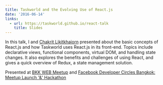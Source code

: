 ```yaml
---
title: Taskworld and the Evolving Use of React.js
date: '2016-06-14'
links:
  - url: https://taskworld.github.io/react-talk
    title: Slides
---
```


In this talk, I and [Chakrit Likitkhajorn](https://medium.com/@chrisza)
presented about the basic concepts of React.js and how Taskworld uses
React.js in its front-end. Topics include declarative views,
functional components, virtual DOM, and handling state changes. It
also explores the benefits and challenges of using React, and gives a
quick overview of Redux, a state management solution.

Presented at [BKK WEB Meetup](https://www.meetup.com/bkk-web/events/231034570/) and [Facebook Developer Circles Bangkok: Meetup Launch '&' Hackathon](https://www.eventpop.me/e/2489)
